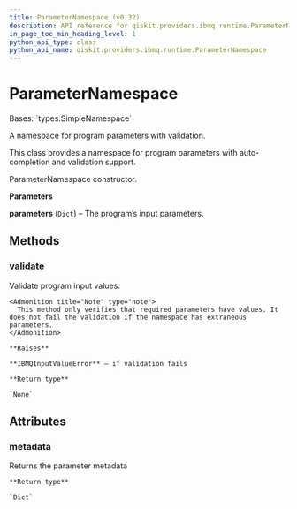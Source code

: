 ```yaml
---
title: ParameterNamespace (v0.32)
description: API reference for qiskit.providers.ibmq.runtime.ParameterNamespace in qiskit v0.32
in_page_toc_min_heading_level: 1
python_api_type: class
python_api_name: qiskit.providers.ibmq.runtime.ParameterNamespace
---
```


# ParameterNamespace

<Class id="qiskit.providers.ibmq.runtime.ParameterNamespace" isDedicatedPage={true} github="https://github.com/qiskit/qiskit-ibmq-provider/tree/stable/0.18/qiskit/providers/ibmq/runtime/runtime_program.py" signature="ParameterNamespace(parameters)" modifiers="class">
  Bases: `types.SimpleNamespace`

  A namespace for program parameters with validation.

  This class provides a namespace for program parameters with auto-completion and validation support.

  ParameterNamespace constructor.

  **Parameters**

  **parameters** (`Dict`) – The program’s input parameters.

  ## Methods

  <span id="qiskit-providers-ibmq-runtime-parameternamespace-validate" />

  ### validate

  <Function id="qiskit.providers.ibmq.runtime.ParameterNamespace.validate" signature="ParameterNamespace.validate()">
    Validate program input values.

    <Admonition title="Note" type="note">
      This method only verifies that required parameters have values. It does not fail the validation if the namespace has extraneous parameters.
    </Admonition>

    **Raises**

    **IBMQInputValueError** – if validation fails

    **Return type**

    `None`
  </Function>

  ## Attributes

  ### metadata

  <Attribute id="qiskit.providers.ibmq.runtime.ParameterNamespace.metadata">
    Returns the parameter metadata

    **Return type**

    `Dict`
  </Attribute>
</Class>

